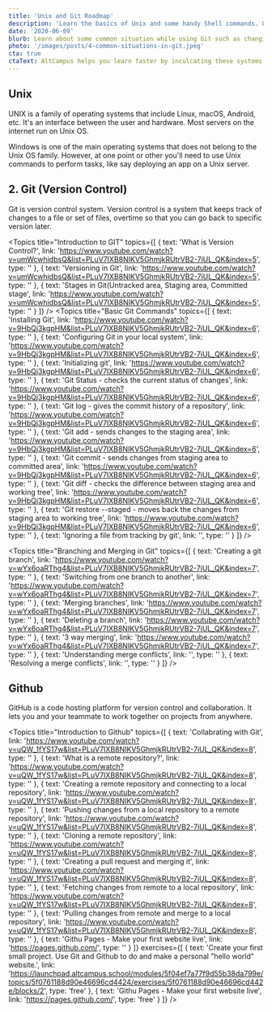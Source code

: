 ```yaml
---
title: 'Unix and Git Roadmap'
description: 'Learn the basics of Unix and some handy Shell commands. Get the power of Git too!'
date: '2020-06-09'
blurb: Learn about some common situation while using Git such as changing the git commit message, understanding git log and more.
photo: '/images/posts/4-common-situations-in-git.jpeg'
cta: true
ctaText: AltCampus helps you learn faster by inculcating these systems as part of the learning model.  🙌
---
```


## Unix

UNIX is a family of operating systems that include Linux, macOS, Android, etc. It's an interface between the user and hardware. Most servers on the internet run on Unix OS.

Windows is one of the main operating systems that does not belong to the Unix OS family. However, at one point or other you'll need to use Unix commands to perform tasks, like say deploying an app on a Unix server.

<Modal />
<Topics
  title="Introduction to UNIX"
  topics={[
    {
      text: 'Introduction to Unix and Running First Command',
      link:
        'https://www.youtube.com/watch?v=Owr911MIixA&list=PLuV7IXB8NIKV5GhmjkRUtrVB2-7iUL_QK',
      type: ''
    },
    {
      text: 'Different types of Unix family',
      link:
        'https://www.linuxandubuntu.com/home/top-10-unix-based-operating-systems',
      type: ''
    },
    {
      text: 'Basic Shell Commands',
      link:
        'https://www.youtube.com/watch?v=IuQACVRXqf0&list=PLuV7IXB8NIKV5GhmjkRUtrVB2-7iUL_QK&index=2',
      type: ''
    },
    {
      text: 'Basic Shell Commands - Manipulating files(CRUD on Files)',
      link:
        'https://www.youtube.com/watch?v=8REFyT06qPU&list=PLuV7IXB8NIKV5GhmjkRUtrVB2-7iUL_QK&index=3',
      type: ''
    },
    {
      text:
        'Basic Shell Commands - Working with directories/folders(CRUD on Directory)',
      link:
        'https://www.youtube.com/watch?v=E296igoqqHY&list=PLuV7IXB8NIKV5GhmjkRUtrVB2-7iUL_QK&index=4',
      type: ''
    }
  ]}
  exercises={[
    {
      text: 'Exercise - Practice commands on unix and shell',
      link:
        'https://launchpad.altcampus.school/modules/5f04ef7a77f9d55b38da799e/topics/5f0517a92e8fbf628d9823de/exercises/5f0517a92e8fbf628d9823ea/blocks/2',
      type: 'free'
    }
  ]}
/>

## 2. Git (Version Control)

Git is version control system. Version control is a system that keeps track of changes to a file or set of files, overtime so that you can go back to specific version later.

<Topics
  title="Introduction to GIT"
  topics={[
    {
      text: 'What is Version Control?',
      link:
        'https://www.youtube.com/watch?v=umWcwhidbsQ&list=PLuV7IXB8NIKV5GhmjkRUtrVB2-7iUL_QK&index=5',
      type: ''
    },
    {
      text: 'Versioning in Git',
      link:
        'https://www.youtube.com/watch?v=umWcwhidbsQ&list=PLuV7IXB8NIKV5GhmjkRUtrVB2-7iUL_QK&index=5',
      type: ''
    },
    {
      text: 'Stages in Git(Untracked area, Staging area, Committed stage',
      link:
        'https://www.youtube.com/watch?v=umWcwhidbsQ&list=PLuV7IXB8NIKV5GhmjkRUtrVB2-7iUL_QK&index=5',
      type: ''
    }
  ]}
/>
<Topics
  title="Basic Git Commands"
  topics={[
    {
      text: 'Installing Git',
      link:
        'https://www.youtube.com/watch?v=9HbQj3kgpHM&list=PLuV7IXB8NIKV5GhmjkRUtrVB2-7iUL_QK&index=6',
      type: ''
    },
    {
      text: 'Configuring Git in your local system',
      link:
        'https://www.youtube.com/watch?v=9HbQj3kgpHM&list=PLuV7IXB8NIKV5GhmjkRUtrVB2-7iUL_QK&index=6',
      type: ''
    },
    {
      text: 'Initializing git',
      link:
        'https://www.youtube.com/watch?v=9HbQj3kgpHM&list=PLuV7IXB8NIKV5GhmjkRUtrVB2-7iUL_QK&index=6',
      type: ''
    },
    {
      text: 'Git Status - checks the current status of changes',
      link:
        'https://www.youtube.com/watch?v=9HbQj3kgpHM&list=PLuV7IXB8NIKV5GhmjkRUtrVB2-7iUL_QK&index=6',
      type: ''
    },
    {
      text: 'Git log - gives the commit history of a repository',
      link:
        'https://www.youtube.com/watch?v=9HbQj3kgpHM&list=PLuV7IXB8NIKV5GhmjkRUtrVB2-7iUL_QK&index=6',
      type: ''
    },
    {
      text: 'Git add - sends changes to the staging area',
      link:
        'https://www.youtube.com/watch?v=9HbQj3kgpHM&list=PLuV7IXB8NIKV5GhmjkRUtrVB2-7iUL_QK&index=6',
      type: ''
    },
    {
      text: 'Git commit - sends changes from staging area to committed area',
      link:
        'https://www.youtube.com/watch?v=9HbQj3kgpHM&list=PLuV7IXB8NIKV5GhmjkRUtrVB2-7iUL_QK&index=6',
      type: ''
    },
    {
      text:
        'Git diff - checks the difference between staging area and working tree',
      link:
        'https://www.youtube.com/watch?v=9HbQj3kgpHM&list=PLuV7IXB8NIKV5GhmjkRUtrVB2-7iUL_QK&index=6',
      type: ''
    },
    {
      text:
        'Git restore --staged - moves back the changes from staging area to working tree',
      link:
        'https://www.youtube.com/watch?v=9HbQj3kgpHM&list=PLuV7IXB8NIKV5GhmjkRUtrVB2-7iUL_QK&index=6',
      type: ''
    },
    { text: 'Ignoring a file from tracking by git', link: '', type: '' }
  ]}
/>

<Topics
  title="Branching and Merging in Git"
  topics={[
    {
      text: 'Creating a git branch',
      link:
        'https://www.youtube.com/watch?v=wYx6oaRThg4&list=PLuV7IXB8NIKV5GhmjkRUtrVB2-7iUL_QK&index=7',
      type: ''
    },
    {
      text: 'Switching from one branch to another',
      link:
        'https://www.youtube.com/watch?v=wYx6oaRThg4&list=PLuV7IXB8NIKV5GhmjkRUtrVB2-7iUL_QK&index=7',
      type: ''
    },
    {
      text: 'Merging branches',
      link:
        'https://www.youtube.com/watch?v=wYx6oaRThg4&list=PLuV7IXB8NIKV5GhmjkRUtrVB2-7iUL_QK&index=7',
      type: ''
    },
    {
      text: 'Deleting a branch',
      link:
        'https://www.youtube.com/watch?v=wYx6oaRThg4&list=PLuV7IXB8NIKV5GhmjkRUtrVB2-7iUL_QK&index=7',
      type: ''
    },
    {
      text: '3 way merging',
      link:
        'https://www.youtube.com/watch?v=wYx6oaRThg4&list=PLuV7IXB8NIKV5GhmjkRUtrVB2-7iUL_QK&index=7',
      type: ''
    },
    { text: 'Understanding merge conflicts', link: '', type: '' },
    { text: 'Resolving a merge conflicts', link: '', type: '' }
  ]}
/>

## Github

GitHub is a code hosting platform for version control and collaboration. It lets you and your teammate to work together on projects from anywhere.

<Topics
  title="Introduction to Github"
  topics={[
    {
      text: 'Collabrating with Git',
      link:
        'https://www.youtube.com/watch?v=uQW_1fYS17w&list=PLuV7IXB8NIKV5GhmjkRUtrVB2-7iUL_QK&index=8',
      type: ''
    },
    {
      text: 'What is a remote repository?',
      link:
        'https://www.youtube.com/watch?v=uQW_1fYS17w&list=PLuV7IXB8NIKV5GhmjkRUtrVB2-7iUL_QK&index=8',
      type: ''
    },
    {
      text: 'Creating a remote repository and connecting to a local repository',
      link:
        'https://www.youtube.com/watch?v=uQW_1fYS17w&list=PLuV7IXB8NIKV5GhmjkRUtrVB2-7iUL_QK&index=8',
      type: ''
    },
    {
      text: 'Pushing changes from a local repository to a remote repository',
      link:
        'https://www.youtube.com/watch?v=uQW_1fYS17w&list=PLuV7IXB8NIKV5GhmjkRUtrVB2-7iUL_QK&index=8',
      type: ''
    },
    {
      text: 'Cloning a remote repository',
      link:
        'https://www.youtube.com/watch?v=uQW_1fYS17w&list=PLuV7IXB8NIKV5GhmjkRUtrVB2-7iUL_QK&index=8',
      type: ''
    },
    {
      text: 'Creating a pull request and merging it',
      link:
        'https://www.youtube.com/watch?v=uQW_1fYS17w&list=PLuV7IXB8NIKV5GhmjkRUtrVB2-7iUL_QK&index=8',
      type: ''
    },
    {
      text: 'Fetching changes from remote to a local repository',
      link:
        'https://www.youtube.com/watch?v=uQW_1fYS17w&list=PLuV7IXB8NIKV5GhmjkRUtrVB2-7iUL_QK&index=8',
      type: ''
    },
    {
      text: 'Pulling changes from remote and merge to a local repository',
      link:
        'https://www.youtube.com/watch?v=uQW_1fYS17w&list=PLuV7IXB8NIKV5GhmjkRUtrVB2-7iUL_QK&index=8',
      type: ''
    },
    {
      text: 'Githu Pages - Make your first website live',
      link: 'https://pages.github.com/',
      type: ''
    }
  ]}
  exercises={[
    {
      text:
        'Create your first small project. Use Git and Github to do and make a personal "hello world" website.',
      link:
        'https://launchpad.altcampus.school/modules/5f04ef7a77f9d55b38da799e/topics/5f0761188d90e46696cd4424/exercises/5f0761188d90e46696cd442e/blocks/2',
      type: 'free'
    },
    {
      text: 'Githu Pages - Make your first website live',
      link: 'https://pages.github.com/',
      type: 'free'
    }
  ]}
/>
